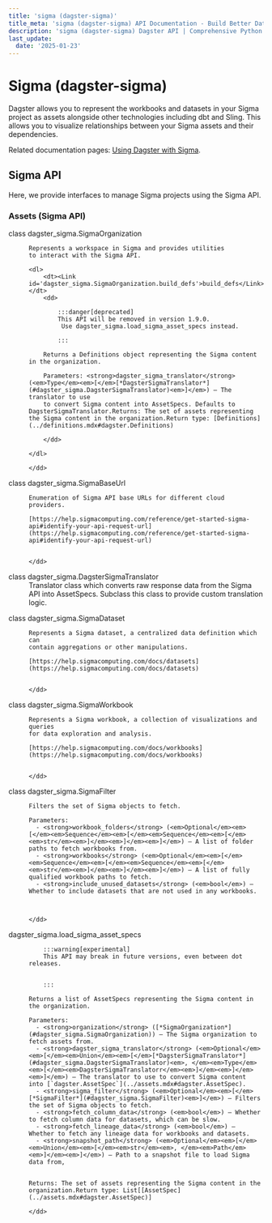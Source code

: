 ```yaml
---
title: 'sigma (dagster-sigma)'
title_meta: 'sigma (dagster-sigma) API Documentation - Build Better Data Pipelines | Python Reference Documentation for Dagster'
description: 'sigma (dagster-sigma) Dagster API | Comprehensive Python API documentation for Dagster, the data orchestration platform. Learn how to build, test, and maintain data pipelines with our detailed guides and examples.'
last_update:
  date: '2025-01-23'
---
```


<div class="section" id="sigma-dagster-sigma">


# Sigma (dagster-sigma)

Dagster allows you to represent the workbooks and datasets in your Sigma project as assets alongside other
technologies including dbt and Sling. This allows you to visualize relationships between your Sigma assets
and their dependencies.

Related documentation pages: [Using Dagster with Sigma](https://docs.dagster.io/integrations/sigma).

<div class="section" id="sigma-api">


## Sigma API

Here, we provide interfaces to manage Sigma projects using the Sigma API.

<div class="section" id="assets-sigma-api">

### Assets (Sigma API)

<dl>
    <dt><Link id='dagster_sigma.SigmaOrganization'>class dagster_sigma.SigmaOrganization</Link></dt>
    <dd>

    Represents a workspace in Sigma and provides utilities
    to interact with the Sigma API.

    <dl>
        <dt><Link id='dagster_sigma.SigmaOrganization.build_defs'>build_defs</Link></dt>
        <dd>

            :::danger[deprecated]
            This API will be removed in version 1.9.0.
             Use dagster_sigma.load_sigma_asset_specs instead.

            :::

        Returns a Definitions object representing the Sigma content in the organization.

        Parameters: <strong>dagster_sigma_translator</strong> (<em>Type</em><em>[</em>[*DagsterSigmaTranslator*](#dagster_sigma.DagsterSigmaTranslator)<em>]</em>) – The translator to use
        to convert Sigma content into AssetSpecs. Defaults to DagsterSigmaTranslator.Returns: The set of assets representing the Sigma content in the organization.Return type: [Definitions](../definitions.mdx#dagster.Definitions)

        </dd>

    </dl>

    </dd>

</dl>
<dl>
    <dt><Link id='dagster_sigma.SigmaBaseUrl'>class dagster_sigma.SigmaBaseUrl</Link></dt>
    <dd>

    Enumeration of Sigma API base URLs for different cloud providers.

    [https://help.sigmacomputing.com/reference/get-started-sigma-api#identify-your-api-request-url](https://help.sigmacomputing.com/reference/get-started-sigma-api#identify-your-api-request-url)


    </dd>

</dl>
<dl>
    <dt><Link id='dagster_sigma.DagsterSigmaTranslator'>class dagster_sigma.DagsterSigmaTranslator</Link></dt>
    <dd>
    Translator class which converts raw response data from the Sigma API into AssetSpecs.
    Subclass this class to provide custom translation logic.
    </dd>

</dl>
<dl>
    <dt><Link id='dagster_sigma.SigmaDataset'>class dagster_sigma.SigmaDataset</Link></dt>
    <dd>

    Represents a Sigma dataset, a centralized data definition which can
    contain aggregations or other manipulations.

    [https://help.sigmacomputing.com/docs/datasets](https://help.sigmacomputing.com/docs/datasets)


    </dd>

</dl>
<dl>
    <dt><Link id='dagster_sigma.SigmaWorkbook'>class dagster_sigma.SigmaWorkbook</Link></dt>
    <dd>

    Represents a Sigma workbook, a collection of visualizations and queries
    for data exploration and analysis.

    [https://help.sigmacomputing.com/docs/workbooks](https://help.sigmacomputing.com/docs/workbooks)


    </dd>

</dl>
<dl>
    <dt><Link id='dagster_sigma.SigmaFilter'>class dagster_sigma.SigmaFilter</Link></dt>
    <dd>

    Filters the set of Sigma objects to fetch.

    Parameters: 
      - <strong>workbook_folders</strong> (<em>Optional</em><em>[</em><em>Sequence</em><em>[</em><em>Sequence</em><em>[</em><em>str</em><em>]</em><em>]</em><em>]</em>) – A list of folder paths to fetch workbooks from.
      - <strong>workbooks</strong> (<em>Optional</em><em>[</em><em>Sequence</em><em>[</em><em>Sequence</em><em>[</em><em>str</em><em>]</em><em>]</em><em>]</em>) – A list of fully qualified workbook paths to fetch.
      - <strong>include_unused_datasets</strong> (<em>bool</em>) – Whether to include datasets that are not used in any workbooks.



    </dd>

</dl>
<dl>
    <dt><Link id='dagster_sigma.load_sigma_asset_specs'>dagster_sigma.load_sigma_asset_specs</Link></dt>
    <dd>

        :::warning[experimental]
        This API may break in future versions, even between dot releases.


        :::

    Returns a list of AssetSpecs representing the Sigma content in the organization.

    Parameters: 
      - <strong>organization</strong> ([*SigmaOrganization*](#dagster_sigma.SigmaOrganization)) – The Sigma organization to fetch assets from.
      - <strong>dagster_sigma_translator</strong> (<em>Optional</em><em>[</em><em>Union</em><em>[</em>[*DagsterSigmaTranslator*](#dagster_sigma.DagsterSigmaTranslator)<em>, </em><em>Type</em><em>[</em><em>DagsterSigmaTranslatorr</em><em>]</em><em>]</em><em>]</em>) – The translator to use to convert Sigma content into [`dagster.AssetSpec`](../assets.mdx#dagster.AssetSpec).
      - <strong>sigma_filter</strong> (<em>Optional</em><em>[</em>[*SigmaFilter*](#dagster_sigma.SigmaFilter)<em>]</em>) – Filters the set of Sigma objects to fetch.
      - <strong>fetch_column_data</strong> (<em>bool</em>) – Whether to fetch column data for datasets, which can be slow.
      - <strong>fetch_lineage_data</strong> (<em>bool</em>) – Whether to fetch any lineage data for workbooks and datasets.
      - <strong>snapshot_path</strong> (<em>Optional</em><em>[</em><em>Union</em><em>[</em><em>str</em><em>, </em><em>Path</em><em>]</em><em>]</em>) – Path to a snapshot file to load Sigma data from,


    Returns: The set of assets representing the Sigma content in the organization.Return type: List[[AssetSpec](../assets.mdx#dagster.AssetSpec)]

    </dd>

</dl>
</div></div></div>
